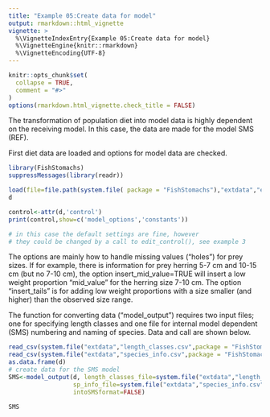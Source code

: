 ```yaml
---
title: "Example 05:Create data for model"
output: rmarkdown::html_vignette
vignette: >
  %\VignetteIndexEntry{Example 05:Create data for model}
  %\VignetteEngine{knitr::rmarkdown}
  %\VignetteEncoding{UTF-8}
---
```


```r
knitr::opts_chunk$set(
  collapse = TRUE,
  comment = "#>"
)
options(rmarkdown.html_vignette.check_title = FALSE)
```

The transformation of population diet into model data is highly dependent on the receiving model. In this case, the data are made for the model SMS (REF).

First diet data are loaded and options for model data are checked.

```r
library(FishStomachs)
suppressMessages(library(readr))

load(file=file.path(system.file( package = "FishStomachs"),"extdata","ex03d.Rdata"))
d

control<-attr(d,'control')
print(control,show=c('model_options','constants'))

# in this case the default settings are fine, however 
# they could be changed by a call to edit_control(), see example 3

```

The options are mainly how to handle missing values ("holes") for prey sizes. If for example, there is information for prey herring 5-7 cm and 10-15 cm (but no 7-10 cm), the option insert_mid_value=TRUE will insert a low weight proportion "mid_value" for the herring size 7-10 cm. The option "insert_tails" is for adding low weight proportions with a size smaller (and higher) than the observed size range.

The function for converting data ("model_output") requires two input files; one for specifying length classes and one file for internal model dependent (SMS) numbering and naming of species. Data and call are shown below.

```r

read_csv(system.file("extdata","length_classes.csv",package = "FishStomachs"),col_types=cols())
read_csv(system.file("extdata","species_info.csv",package = "FishStomachs"),col_types=cols())
as.data.frame(d)
# create data for the SMS model
SMS<-model_output(d, length_classes_file=system.file("extdata","length_classes.csv",package = "FishStomachs"),
                  sp_info_file=system.file("extdata","species_info.csv",package = "FishStomachs"),
                  intoSMSformat=FALSE) 
 
SMS
```
